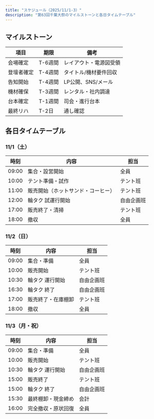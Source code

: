 ```yaml
---
title: "スケジュール（2025/11/1-3）"
description: "第63回千葉大祭のマイルストーンと各日タイムテーブル"
---
```


## マイルストーン

| 項目 | 期限 | 備考 |
|---|---|---|
| 会場確定 | T-6週間 | レイアウト・電源図受領 |
| 登壇者確定 | T-4週間 | タイトル/機材要件回収 |
| 告知開始 | T-4週間 | LP公開、SNS/メール |
| 機材確保 | T-3週間 | レンタル・社内調達 |
| 台本確定 | T-1週間 | 司会・進行台本 |
| 最終リハ | T-2日 | 通し確認 |

## 各日タイムテーブル

### 11/1（土）

| 時刻 | 内容 | 担当 |
|---|---|---|
| 09:00 | 集合・設営開始 | 全員 |
| 10:00 | テント準備・試作 | テント班 |
| 11:00 | 販売開始（ホットサンド・コーヒー） | テント班 |
| 12:00 | 輪タク 試運行開始 | 自由企画班 |
| 17:00 | 販売終了・清掃 | テント班 |
| 18:00 | 撤収 | 全員 |

### 11/2（日）

| 時刻 | 内容 | 担当 |
|---|---|---|
| 09:00 | 集合・準備 | 全員 |
| 10:00 | 販売開始 | テント班 |
| 10:30 | 輪タク 運行開始 | 自由企画班 |
| 16:30 | 輪タク 終了 | 自由企画班 |
| 17:00 | 販売終了・在庫棚卸 | テント班 |
| 18:00 | 撤収 | 全員 |

### 11/3（月・祝）

| 時刻 | 内容 | 担当 |
|---|---|---|
| 09:00 | 集合・準備 | 全員 |
| 10:00 | 販売開始 | テント班 |
| 10:30 | 輪タク 運行開始 | 自由企画班 |
| 15:00 | 販売終了 | テント班 |
| 15:00 | 輪タク 終了 | 自由企画班 |
| 15:30 | 最終棚卸・現金締め | 会計 |
| 16:00 | 完全撤収・原状回復 | 全員 |


